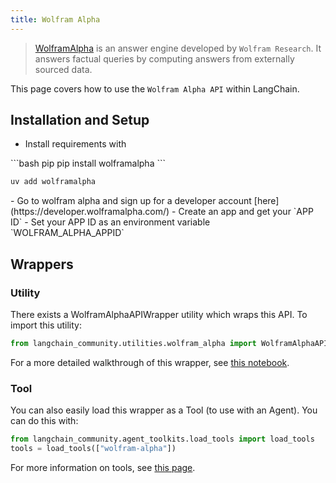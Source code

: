 ```yaml
---
title: Wolfram Alpha
---
```


>[WolframAlpha](https://en.wikipedia.org/wiki/WolframAlpha) is an answer engine developed by `Wolfram Research`.
> It answers factual queries by computing answers from externally sourced data.

This page covers how to use the `Wolfram Alpha API` within LangChain.

## Installation and Setup
- Install requirements with
<CodeGroup>
```bash pip
pip install wolframalpha
```

```bash uv
uv add wolframalpha
```
</CodeGroup>
- Go to wolfram alpha and sign up for a developer account [here](https://developer.wolframalpha.com/)
- Create an app and get your `APP ID`
- Set your APP ID as an environment variable `WOLFRAM_ALPHA_APPID`


## Wrappers

### Utility

There exists a WolframAlphaAPIWrapper utility which wraps this API. To import this utility:

```python
from langchain_community.utilities.wolfram_alpha import WolframAlphaAPIWrapper
```

For a more detailed walkthrough of this wrapper, see [this notebook](/oss/integrations/tools/wolfram_alpha).

### Tool

You can also easily load this wrapper as a Tool (to use with an Agent).
You can do this with:
```python
from langchain_community.agent_toolkits.load_tools import load_tools
tools = load_tools(["wolfram-alpha"])
```

For more information on tools, see [this page](/oss/integrations/tools).

